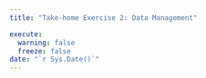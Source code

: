 ```yaml
---
title: "Take-home Exercise 2: Data Management"

execute:
  warning: false
  freeze: false
date: "`r Sys.Date()`"
---
```

